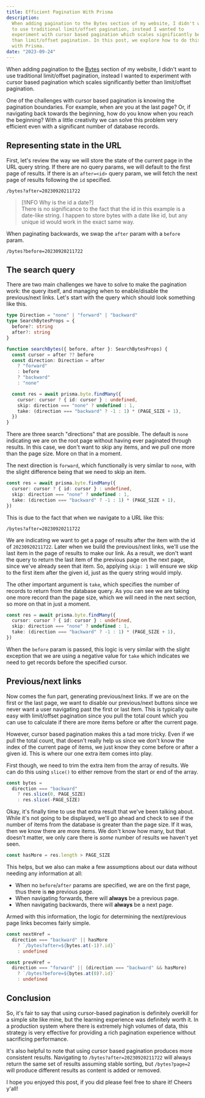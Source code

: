 ```yaml
---
title: Efficient Pagination With Prisma
description:
  When adding pagination to the Bytes section of my website, I didn't want
  to use traditional limit/offset pagination, instead I wanted to
  experiment with cursor based pagination which scales significantly better
  than limit/offset pagination. In this post, we explore how to do this
  with Prisma.
date: "2023-09-24"
---
```


When adding pagination to the [Bytes](/bytes) section of my website, I
didn't want to use traditional limit/offset pagination, instead I wanted to
experiment with cursor based pagination which scales significantly better
than limit/offset pagination.

One of the challenges with cursor based pagination is knowing the
pagination boundaries. For example, when are you at the last page? Or, if
navigating back towards the beginning, how do you know when you reach the
beginning? With a little creativity we can solve this problem very
efficient even with a significant number of database records.

## Representing state in the URL

First, let's review the way we will store the state of the current page in
the URL query string. If there are no query params, we will default to the
first page of results. If there is an `after=<id>` query param, we will
fetch the next page of results following the `id` specified.

```
/bytes?after=20230920211722
```

> [!INFO Why is the id a date?]  
> There is no significance to the fact that the id in this example is a
> date-like string. I happen to store bytes with a date like id, but any
> unique id would work in the exact same way.

When paginating backwards, we swap the `after` param with a `before` param.

```
/bytes?before=20230920211722
```

## The search query

There are two main challenges we have to solve to make the pagination work:
the query itself, and managing when to enable/disable the previous/next
links. Let's start with the query which should look something like this.

```typescript showLineNumbers
type Direction = "none" | "forward" | "backward"
type SearchBytesProps = {
  before?: string
  after?: string
}

function searchBytes({ before, after }: SearchBytesProps) {
  const cursor = after ?? before
  const direction: Direction = after
    ? "forward"
    : before
    ? "backward"
    : "none"

  const res = await prisma.byte.findMany({
    cursor: cursor ? { id: cursor } : undefined,
    skip: direction === "none" ? undefined : 1,
    take: (direction === "backward" ? -1 : 1) * (PAGE_SIZE + 1),
  })
}
```

There are three search "directions" that are possible. The default is
`none` indicating we are on the root page without having ever paginated
through results. In this case, we don't want to skip any items, and we pull
one more than the page size. More on that in a moment.

The next direction is `forward`, which functionally is very similar to
`none`, with the slight difference being that we need to skip an item.

```typescript showLineNumbers {3}
const res = await prisma.byte.findMany({
  cursor: cursor ? { id: cursor } : undefined,
  skip: direction === "none" ? undefined : 1,
  take: (direction === "backward" ? -1 : 1) * (PAGE_SIZE + 1),
})
```

This is due to the fact that when we navigate to a URL like this:

```
/bytes?after=20230920211722
```

We are indicating we want to get a page of results after the item with the
id of `20230920211722`. Later when we build the previous/next links, we'll
use the last item in the page of results to make our link. As a result, we
don't want the query to return the last item of the previous page on the
next page, since we've already seen that item. So, applying `skip: 1` will
ensure we skip to the first item after the given id, just as the query
string would imply.

The other important argument is `take`, which specifies the number of
records to return from the database query. As you can see we are taking one
more record than the page size, which we will need in the next section, so
more on that in just a moment.

```typescript showLineNumbers {4}
const res = await prisma.byte.findMany({
  cursor: cursor ? { id: cursor } : undefined,
  skip: direction === "none" ? undefined : 1,
  take: (direction === "backward" ? -1 : 1) * (PAGE_SIZE + 1),
})
```

When the `before` param is passed, this logic is very similar with the
slight exception that we are using a negative value for `take` which
indicates we need to get records before the specified cursor.

## Previous/next links

Now comes the fun part, generating previous/next links. If we are on the
first or the last page, we want to disable our previous/next buttons since
we never want a user navigating past the first or last item. This is
typically quite easy with limit/offset pagination since you pull the total
count which you can use to calculate if there are more items before or
after the current page.

However, cursor based pagination makes this a tad more tricky. Even if we
pull the total count, that doesn't really help us since we don't know the
index of the current page of items, we just know they come before or after
a given id. This is where our one extra item comes into play.

First though, we need to trim the extra item from the array of results. We
can do this using `slice()` to either remove from the start or end of the
array.

```typescript
const bytes =
  direction === "backward"
    ? res.slice(0, PAGE_SIZE)
    : res.slice(-PAGE_SIZE)
```

Okay, it's finally time to use that extra result that we've been talking
about. While it's not going to be displayed, we'll go ahead and check to
see if the number of items from the database is greater than the page size.
If it was, then we know there are more items. We don't know how many, but
that doesn't matter, we only care there is _some_ number of results we
haven't yet seen.

```typescript
const hasMore = res.length > PAGE_SIZE
```

This helps, but we also can make a few assumptions about our data without
needing any information at all:

- When no `before`/`after` params are specified, we are on the first page,
  thus there is **no** previous page.
- When navigating forwards, there will **always** be a previous page.
- When navigating backwards, there will **always** be a next page.

Armed with this information, the logic for determining the next/previous
page links becomes fairly simple.

```typescript showLineNumbers {2,7}
const nextHref =
  direction === "backward" || hasMore
    ? `/bytes?after=${bytes.at(-1)?.id}`
    : undefined

const prevHref =
  direction === "forward" || (direction === "backward" && hasMore)
    ? `/bytes?before=${bytes.at(0)?.id}`
    : undefined
```

## Conclusion

So, it's fair to say that using cursor-based pagination is definitely
overkill for a simple site like mine, but the learning experience was
definitely worth it. In a production system where there is extremely high
volumes of data, this strategy is very effective for providing a rich
pagination experience without sacrificing performance.

It's also helpful to note that using cursor based pagination produces more
consistent results. Navigating to `/bytes?after=20230920211722` will always
return the same set of results assuming stable sorting, but `/bytes?page=2`
will produce different results as content is added or removed.

I hope you enjoyed this post, if you did please feel free to share it!
Cheers y'all!
